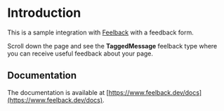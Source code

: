 # Introduction
 
This is a sample integration with [Feelback](https://www.feelback.dev) with a feedback form.

Scroll down the page and see the **TaggedMessage** feelback type where you can receive useful feedback about your page.

## Documentation

The documentation is available at [https://www.feelback.dev/docs](https://www.feelback.dev/docs).
